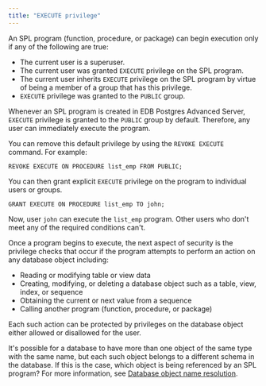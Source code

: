 ```yaml
---
title: "EXECUTE privilege"
---
```


<div id="execute_privilege" class="registered_link"></div>

An SPL program (function, procedure, or package) can begin execution only if any of the following are true:

-   The current user is a superuser.
-   The current user was granted `EXECUTE` privilege on the SPL program.
-   The current user inherits `EXECUTE` privilege on the SPL program by virtue of being a member of a group that has this privilege.
-   `EXECUTE` privilege was granted to the `PUBLIC` group.

Whenever an SPL program is created in EDB Postgres Advanced Server, `EXECUTE` privilege is granted to the `PUBLIC` group by default. Therefore, any user can immediately execute the program.

You can remove this default privilege by using the `REVOKE EXECUTE` command. For example:

```text
REVOKE EXECUTE ON PROCEDURE list_emp FROM PUBLIC;
```

You can then grant explicit `EXECUTE` privilege on the program to individual users or groups.

```text
GRANT EXECUTE ON PROCEDURE list_emp TO john;
```

Now, user `john` can execute the `list_emp` program. Other users who don't meet any of the required conditions can't.

Once a program begins to execute, the next aspect of security is the privilege checks that occur if the program attempts to perform an action on any database object including:

-   Reading or modifying table or view data
-   Creating, modifying, or deleting a database object such as a table, view, index, or sequence
-   Obtaining the current or next value from a sequence
-   Calling another program (function, procedure, or package)

Each such action can be protected by privileges on the database object either allowed or disallowed for the user.

It's possible for a database to have more than one object of the same type with the same name, but each such object belongs to a different schema in the database. If this is the case, which object is being referenced by an SPL program? For more information, see [Database object name resolution](02_database_object_name_resolution).
